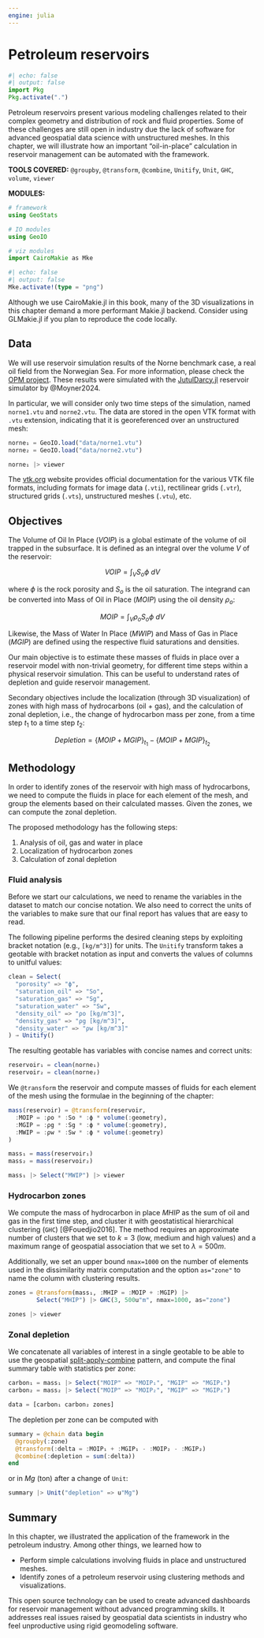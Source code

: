 ```yaml
---
engine: julia
---
```


# Petroleum reservoirs

```julia
#| echo: false
#| output: false
import Pkg
Pkg.activate(".")
```

Petroleum reservoirs present various modeling challenges related to
their complex geometry and distribution of rock and fluid properties.
Some of these challenges are still open in industry due the lack of
software for advanced geospatial data science with unstructured meshes.
In this chapter, we will illustrate how an important "oil-in-place"
calculation in reservoir management can be automated with the framework.

**TOOLS COVERED:** `@groupby`, `@transform`, `@combine`, `Unitify`, `Unit`,
`GHC`, `volume`, `viewer`

**MODULES:**

```julia
# framework
using GeoStats

# IO modules
using GeoIO

# viz modules
import CairoMakie as Mke
```

```julia
#| echo: false
#| output: false
Mke.activate!(type = "png")
```

::: {.callout-note}

Although we use CairoMakie.jl in this book, many of the 3D visualizations
in this chapter demand a more performant Makie.jl backend. Consider using
GLMakie.jl if you plan to reproduce the code locally.

:::

## Data

We will use reservoir simulation results of the Norne benchmark case, a real
oil field from the Norwegian Sea. For more information, please check the
[OPM project](https://opm-project.org). These results were simulated with
the [JutulDarcy.jl](https://github.com/sintefmath/JutulDarcy.jl) reservoir
simulator by @Moyner2024.

In particular, we will consider only two time steps of the simulation, named
`norne1.vtu` and `norne2.vtu`. The data are stored in the open VTK format with
`.vtu` extension, indicating that it is georeferenced over an unstructured mesh:

```julia
norne₁ = GeoIO.load("data/norne1.vtu")
norne₂ = GeoIO.load("data/norne2.vtu")

norne₁ |> viewer
```

::: {.callout-note}

The [vtk.org](https://vtk.org) website provides official documentation for
the various VTK file formats, including formats for image data (`.vti`),
rectilinear grids (`.vtr`), structured grids (`.vts`), unstructured meshes
(`.vtu`), etc.

:::

## Objectives

The Volume of Oil In Place ($VOIP$) is a global estimate of the volume of oil
trapped in the subsurface. It is defined as an integral over the volume $V$
of the reservoir:

$$
VOIP = \int_V S_o \phi\ dV
$$

where $\phi$ is the rock porosity and $S_o$ is the oil saturation. The integrand
can be converted into Mass of Oil in Place ($MOIP$) using the oil density $\rho_o$:

$$
MOIP = \int_V \rho_o S_o \phi\ dV
$$

Likewise, the Mass of Water In Place ($MWIP$) and Mass of Gas in Place ($MGIP$)
are defined using the respective fluid saturations and densities.

Our main objective is to estimate these masses of fluids in place over a reservoir model
with non-trivial geometry, for different time steps within a physical reservoir simulation.
This can be useful to understand rates of depletion and guide reservoir management.

Secondary objectives include the localization (through 3D visualization) of zones with high
mass of hydrocarbons (oil + gas), and the calculation of zonal depletion, i.e., the change
of hydrocarbon mass per zone, from a time step $t_1$ to a time step $t_2$:

$$
Depletion = \left\{MOIP + MGIP\right\}_{t_1} - \left\{MOIP + MGIP\right\}_{t_2}
$$

## Methodology

In order to identify zones of the reservoir with high mass of hydrocarbons, we need to
compute the fluids in place for each element of the mesh, and group the elements based
on their calculated masses. Given the zones, we can compute the zonal depletion.

The proposed methodology has the following steps:

1. Analysis of oil, gas and water in place
2. Localization of hydrocarbon zones
3. Calculation of zonal depletion

### Fluid analysis

Before we start our calculations, we need to rename the variables in the dataset to
match our concise notation. We also need to correct the units of the variables to
make sure that our final report has values that are easy to read.

The following pipeline performs the desired cleaning steps by exploiting bracket
notation (e.g., `[kg/m^3]`) for units. The `Unitify` transform takes a geotable
with bracket notation as input and converts the values of columns to unitful
values:

```julia
clean = Select(
  "porosity" => "ϕ",
  "saturation_oil" => "So",
  "saturation_gas" => "Sg",
  "saturation_water" => "Sw",
  "density_oil" => "ρo [kg/m^3]",
  "density_gas" => "ρg [kg/m^3]",
  "density_water" => "ρw [kg/m^3]"
) → Unitify()
```

The resulting geotable has variables with concise names and correct units:

```julia
reservoir₁ = clean(norne₁)
reservoir₂ = clean(norne₂)
```

We `@transform` the reservoir and compute masses of fluids for each
element of the mesh using the formulae in the beginning of the chapter:

```julia
mass(reservoir) = @transform(reservoir,
  :MOIP = :ρo * :So * :ϕ * volume(:geometry),
  :MGIP = :ρg * :Sg * :ϕ * volume(:geometry),
  :MWIP = :ρw * :Sw * :ϕ * volume(:geometry)
)

mass₁ = mass(reservoir₁)
mass₂ = mass(reservoir₂)

mass₁ |> Select("MWIP") |> viewer
```

### Hydrocarbon zones

We compute the mass of hydrocarbon in place $MHIP$ as the sum of oil and gas in
the first time step, and cluster it with geostatistical hierarchical clustering
(`GHC`) [@Fouedjio2016]. The method requires an approximate number of clusters
that we set to $k=3$ (low, medium and high values) and a maximum range of
geospatial association that we set to $\lambda = 500m$.

Additionally, we set an upper bound `nmax=1000` on the number of elements used
in the dissimilarity matrix computation and the option `as="zone"` to name the
column with clustering results.


```julia
zones = @transform(mass₁, :MHIP = :MOIP + :MGIP) |>
        Select("MHIP") |> GHC(3, 500u"m", nmax=1000, as="zone")

zones |> viewer
```

### Zonal depletion

We concatenate all variables of interest in a single geotable to be able to use
the geospatial [split-apply-combine](08-splitcombine.qmd) pattern, and compute
the final summary table with statistics per zone:

```julia
carbon₁ = mass₁ |> Select("MOIP" => "MOIP₁", "MGIP" => "MGIP₁")
carbon₂ = mass₂ |> Select("MOIP" => "MOIP₂", "MGIP" => "MGIP₂")

data = [carbon₁ carbon₂ zones]
```

The depletion per zone can be computed with

```julia
summary = @chain data begin
  @groupby(:zone)
  @transform(:delta = :MOIP₁ + :MGIP₁ - :MOIP₂ - :MGIP₂)
  @combine(:depletion = sum(:delta))
end
```

or in $Mg$ (ton) after a change of `Unit`:

```julia
summary |> Unit("depletion" => u"Mg")
```

## Summary

In this chapter, we illustrated the application of the framework in the petroleum
industry. Among other things, we learned how to

- Perform simple calculations involving fluids in place and unstructured meshes.
- Identify zones of a petroleum reservoir using clustering methods and visualizations.

This open source technology can be used to create advanced dashboards for reservoir
management without advanced programming skills. It addresses real issues raised by
geospatial data scientists in industry who feel unproductive using rigid geomodeling
software.
